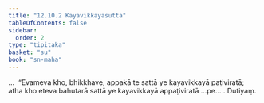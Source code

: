 ```yaml
---
title: "12.10.2 Kayavikkayasutta"
tableOfContents: false
sidebar:
  order: 2
type: "tipitaka"
basket: "su"
book: "sn-maha"
---
```



<DynamicBreadcrumb />

<Division number="1162" book="sn-maha" bookNo="14" page="411">

<Paragraph number="2507" book="sn-maha">
…  “Evameva kho, bhikkhave, appakā te sattā ye kayavikkayā paṭiviratā; atha kho eteva bahutarā sattā ye kayavikkayā appaṭiviratā …pe… .

</Paragraph>
</Division>

<Paragraph number="2508" type="center" book="sn-maha">
Dutiyaṃ.
</Paragraph>